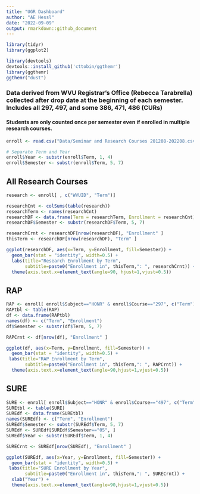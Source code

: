 ```yaml
---
title: "UGR Dashboard"
author: "AE Hessl"
date: "2022-09-09"
output: rmarkdown::github_document
---
```


```r
library(tidyr)
library(ggplot2)
```

```r
library(devtools)
devtools::install_github('cttobin/ggthemr')
library(ggthemr)
ggthemr("dust") 
```

### Data derived from WVU Registrar's Office (Rebecca Tarabrella) collected after drop date at the beginning of each semester. Includes all 297, 497, and some 386, 471, 486 (CURs)
#### Students are only counted once per semester even if enrolled in multiple research courses.
```r
enroll <- read.csv("Data/Seminar and Research Courses 201208-202208.csv")
```


```r
# Separate Term and Year
enroll$Year <- substr(enroll$Term, 1, 4)
enroll$Semester <- substr(enroll$Term, 5, 7)
```

## All Research Courses
```r
research <- enroll[ , c("WVUID", "Term")]

researchCnt <- colSums(table(research))
researchTerm <- names(researchCnt)
researchDF <- data.frame(Term = researchTerm, Enrollment = researchCnt)
researchDF$Semester <- substr(researchDF$Term, 5, 7)

researchCrnt <- researchDF[nrow(researchDF), "Enrollment" ]
thisTerm <- researchDF[nrow(researchDF), "Term" ]

ggplot(researchDF, aes(x=Term, y=Enrollment, fill=Semester)) + 
  geom_bar(stat = "identity", width=0.5) +
  labs(title="Research Enrollment by Term",
       subtitle=paste0("Enrollment in", thisTerm,": ", researchCrnt)) +
  theme(axis.text.x=element_text(angle=90, hjust=1,vjust=0.5))
```


## RAP
```r
RAP <- enroll[ enroll$Subject=="HONR" & enroll$Course=="297", c("Term")]
RAPtbl <- table(RAP)
df <- data.frame(RAPtbl)
names(df) <- c("Term", "Enrollment")
df$Semester <- substr(df$Term, 5, 7)

RAPCrnt <- df[nrow(df), "Enrollment" ]

ggplot(df, aes(x=Term, y=Enrollment, fill=Semester)) + 
  geom_bar(stat = "identity", width=0.5) +
 labs(title="RAP Enrollment by Term",
       subtitle=paste0("Enrollment in", thisTerm,": ", RAPCrnt)) +
  theme(axis.text.x=element_text(angle=90,hjust=1,vjust=0.5))
```

## SURE
```r
SURE <- enroll[ enroll$Subject=="HONR" & enroll$Course=="497", c("Term")]
SUREtbl <- table(SURE)
SUREdf <- data.frame(SUREtbl)
names(SUREdf) <- c("Term", "Enrollment")
SUREdf$Semester <- substr(SUREdf$Term, 5, 7)
SUREdf <- SUREdf[SUREdf$Semester=="05", ]
SUREdf$Year <- substr(SUREdf$Term, 1, 4)

SURECrnt <- SUREdf[nrow(SUREdf), "Enrollment" ]

ggplot(SUREdf, aes(x=Year, y=Enrollment, fill=Semester)) + 
  geom_bar(stat = "identity", width=0.5) +
 labs(title="SURE Enrollment by Year",
       subtitle=paste0("Enrollment in", thisTerm,": ", SURECrnt)) +
  xlab("Year") +
  theme(axis.text.x=element_text(angle=90,hjust=1,vjust=0.5))
```
